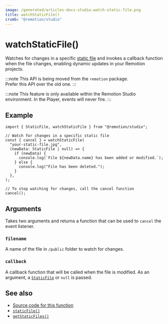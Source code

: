 ```yaml
---
image: /generated/articles-docs-studio-watch-static-file.png
title: watchStaticFile()
crumb: "@remotion/studio"
---
```


# watchStaticFile()<AvailableFrom v="4.0.144"/>

Watches for changes in a specific [static file](/docs/staticfile) and invokes a callback function when the file changes, enabling dynamic updates in your Remotion projects.

:::note
This API is being moved from the <code>remotion</code> package.  
Prefer this API over the old one.
:::

:::note
This feature is only available within the Remotion Studio environment. In the Player, events will never fire.
:::

## Example

```tsx twoslash title="example.tsx"
import { StaticFile, watchStaticFile } from "@remotion/studio";

// Watch for changes in a specific static file
const { cancel } = watchStaticFile(
  "your-static-file.jpg",
  (newData: StaticFile | null) => {
    if (newData) {
      console.log(`File ${newData.name} has been added or modified.`);
    } else {
      console.log("File has been deleted.");
    }
  },
);

// To stop watching for changes, call the cancel function
cancel();
```

## Arguments

Takes two arguments and returns a function that can be used to `cancel` the event listener.

### `filename`

A name of the file in `/public` folder to watch for changes.

### `callback`

A callback function that will be called when the file is modified. As an argument, a [`StaticFile`](/docs/getstaticfiles#api) or `null` is passed.

## See also

- [Source code for this function](https://github.com/remotion-dev/remotion/blob/main/packages/studio/src/api/watch-static-file.ts)
- [`staticFile()`](/docs/staticfile)
- [`getStaticFiles()`](/docs/studio/get-static-files)
